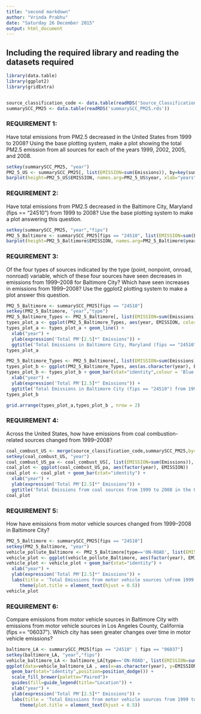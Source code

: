 ```yaml
---
title: "second markdown"
author: "Vrinda Prabhu"
date: "Saturday 26 December 2015"
output: html_document
---
```


## Including the required library and reading the datasets required
```r
library(data.table)
library(ggplot2)
library(gridExtra)


source_classification_code <- data.table(readRDS('Source_Classification_Code.rds'))
summarySCC_PM25 <- data.table(readRDS('summarySCC_PM25.rds'))
```


### REQUIREMENT 1:
Have total emissions from PM2.5 decreased in the United States from 1999 to 2008? Using the base plotting system, make a plot showing the total PM2.5 emission from all sources for each of the years 1999, 2002, 2005, and 2008.

```r
setkey(summarySCC_PM25, "year") 
PM2_5_US <- summarySCC_PM25[, list(EMISSION=sum(Emissions)), by=key(summarySCC_PM25)] 
barplot(height=PM2_5_US$EMISSION, names.arg=PM2_5_US$year, xlab="years", ylab=expression('total PM'[2.5]*' emission'),main=expression('Total PM'[2.5]*' emissions at various years'))
```  


### REQUIREMENT 2:
Have total emissions from PM2.5 decreased in the Baltimore City, Maryland (fips == "24510") from 1999 to 2008? 
Use the base plotting system to make a plot answering this question.

```r
setkey(summarySCC_PM25, "year","fips")
PM2_5_Baltimore <- summarySCC_PM25[fips == "24510", list(EMISSION=sum(Emissions)), by=key(summarySCC_PM25)]
barplot(height=PM2_5_Baltimore$EMISSION, names.arg=PM2_5_Baltimore$year,col='blue', xlab="years", ylab=expression('total PM'[2.5]*' emission at Baltimore'),main=expression('Total PM'[2.5]*' emissions at various years at Baltimore'))
```  


### REQUIREMENT 3:
Of the four types of sources indicated by the type (point, nonpoint, onroad, nonroad) variable, which of these four sources have seen decreases in emissions from 1999–2008 for Baltimore City? Which have seen increases in emissions from 1999–2008? Use the ggplot2 plotting system to make a plot answer this question.

```r
PM2_5_Baltimore <- summarySCC_PM25[fips == "24510"]
setkey(PM2_5_Baltimore, "year","type")
PM2_5_Baltimore_Types <- PM2_5_Baltimore[, list(EMISSION=sum(Emissions)), by=key(PM2_5_Baltimore)]
types_plot_a <- ggplot(PM2_5_Baltimore_Types, aes(year, EMISSION, color = type))
types_plot_a <- types_plot_a + geom_line() +
  xlab("year") +
  ylab(expression('Total PM'[2.5]*" Emissions")) +
  ggtitle('Total Emissions in Baltimore City, Maryland (fips == "24510") from 1999 to 2008')
types_plot_a

PM2_5_Baltimore_Types <- PM2_5_Baltimore[, list(EMISSION=sum(Emissions)), by=key(PM2_5_Baltimore)]
types_plot_b <- ggplot(PM2_5_Baltimore_Types, aes(as.character(year), EMISSION))
types_plot_b <- types_plot_b + geom_bar(stat="identity",colour = 'Blue') + facet_grid(.~type) +
  xlab("year") +
  ylab(expression('Total PM'[2.5]*" Emissions")) +
  ggtitle('Total Emissions in Baltimore City (fips == "24510") from 1999 to 2008')
types_plot_b 

grid.arrange(types_plot_a,types_plot_b , nrow = 2)

```  

### REQUIREMENT 4:
Across the United States, how have emissions from coal combustion-related sources changed from 1999–2008?

```r
coal_combust_US <- merge(source_classification_code,summarySCC_PM25,by='SCC')
setkey(coal_combust_US, "year")
coal_combust_US_pa <- coal_combust_US[, list(EMISSION=sum(Emissions)), by=key(coal_combust_US)]
coal_plot <- ggplot(coal_combust_US_pa, aes(factor(year), EMISSION))
coal_plot <- coal_plot + geom_bar(stat="identity") +
  xlab("year") +
  ylab(expression('Total PM'[2.5]*" Emissions")) +
  ggtitle('Total Emissions from coal sources from 1999 to 2008 in the US') 
coal_plot
```

### REQUIREMENT 5:
How have emissions from motor vehicle sources changed from 1999–2008 in Baltimore City?

```r
PM2_5_Baltimore <- summarySCC_PM25[fips == "24510"]
setkey(PM2_5_Baltimore, "year")
vehicle_pollute_Baltimore <- PM2_5_Baltimore[type=='ON-ROAD', list(EMISSION=sum(Emissions)), by=key(PM2_5_Baltimore )]
vehicle_plot <- ggplot(vehicle_pollute_Baltimore, aes(factor(year), EMISSION))
vehicle_plot <- vehicle_plot + geom_bar(stat="identity") +
  xlab("year") +
  ylab(expression('Total PM'[2.5]*" Emissions")) + 
  labs(title = 'Total Emissions from motor vehicle sources \nFrom 1999 to 2008 in Baltimore') + 
     theme(plot.title = element_text(hjust = 0.5))
vehicle_plot
```  

### REQUIREMENT 6:
Compare emissions from motor vehicle sources in Baltimore City with emissions from motor vehicle sources in Los Angeles County, California (fips == "06037"). Which city has seen greater changes over time in motor vehicle emissions?

```r
baltimore_LA <- summarySCC_PM25[fips == "24510" | fips == "06037"]
setkey(baltimore_LA, "year","fips")
vehicle_baltimore_LA <- baltimore_LA[type=='ON-ROAD', list(EMISSION=sum(Emissions)), by=key(baltimore_LA)]
ggplot(data=vehicle_baltimore_LA , aes(x=as.character(year), y=EMISSION, fill=factor(fips,labels=c('Los Angeles County','Baltimore')))) +
  geom_bar(stat="identity",position=position_dodge()) +
  scale_fill_brewer(palette="Paired")+
  guides(fill=guide_legend(title="Location")) +
  xlab("year") +
  ylab(expression('Total PM'[2.5]*" Emissions")) +
  labs(title = 'Total Emissions from motor vehicle sources from 1999 to 2008 \nIn Baltimore and Los Angeles County') + 
     theme(plot.title = element_text(hjust = 0.5))
```
